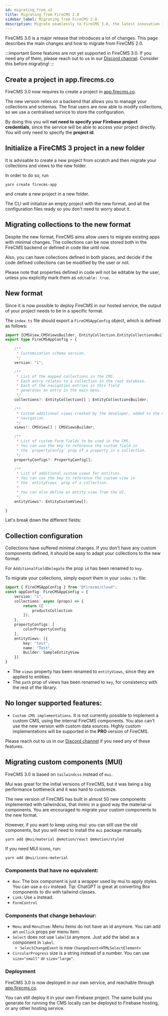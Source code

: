 ```yaml
---
id: migrating_from_v2
title: Migrating from FireCMS 2.0
sidebar_label: Migrating from FireCMS 2.0
description: Migrate seamlessly to FireCMS 3.0, the latest innovation in headless CMS, by creating a new project on app.firecms.co. Benefit from centralized configuration management and hassle-free integration without having to reveal Firebase credentials. Initiate a fresh project setup with simple CLI commands and adapt your existing collections to the new format with ease. Tailored for developers, FireCMS 3.0 elevates content management to new flexibility and customization heights, while retaining the familiarity of previous versions.
---
```


FireCMS 3.0 is a major release that introduces a lot of changes. This page
describes the main changes and how to migrate from FireCMS 2.0.

:::important
Some features are not yet supported in FireCMS 3.0. If you need any of them, please
reach out to us in our [Discord channel](https://discord.gg/fxy7xsQm3m).
Consider this before migrating!
:::


## Create a project in app.firecms.co

FireCMS 3.0 now requires to create a project in [app.firecms.co](https://app.firecms.co).

The new version relies on a backend that allows you to manage your
collections and schemas. The final users are now able to modify collections,
so we use a centralised service to store the configuration.

By doing this you will **not need to specify your Firebase project credentials**,
since the service will be able to access your project directly. You will only need
to specify the **project id**.

## Initialize a FireCMS 3 project in a new folder

It is advisable to create a new project from scratch and then migrate your collections and views to
the new folder.

In order to do so, run
```
yarn create firecms-app
```
and create a new project in a new folder.

The CLI will initialize an empty project with the new format, and all the configuration files
ready so you don't need to worry about it.


## Migrating collections to the new format

Despite the new format, FireCMS aims allow users to migrate existing apps with minimal
changes. The collections can be now stored both in the FireCMS backend or defined in
code like until now.

Also, you can have collections defined in both places, and decide if the code defined collections
can be modified by the user or not.

Please note that properties defined in code will not be editable by the user, unless you
explicitly mark them as `editable: true`.


## New format

Since it is now possible to deploy FireCMS in our hosted service, the output
of your project needs to be in a specific format.

The `index.ts` file should export a `FireCMSAppConfig` object, which is defined as follows:

```typescript
import {CMSView,CMSViewsBuilder, EntityCollection,EntityCollectionsBuilder,EntityCustomView,PropertyConfig } from "@firecms/cloud";
export type FireCMSAppConfig = {

    /**
     * Customization schema version.
     */
    version: "1";

    /**
     * List of the mapped collections in the CMS.
     * Each entry relates to a collection in the root database.
     * Each of the navigation entries in this field
     * generates an entry in the main menu.
     */
    collections?: EntityCollection[] | EntityCollectionsBuilder;

    /**
     * Custom additional views created by the developer, added to the main
     * navigation.
     */
    views?: CMSView[] | CMSViewsBuilder;

    /**
     * List of custom form fields to be used in the CMS.
     * You can use the key to reference the custom field in
     * the `propertyConfig` prop of a property in a collection.
     */
    propertyConfigs?: PropertyConfig[];

    /**
     * List of additional custom views for entities.
     * You can use the key to reference the custom view in
     * the `entityViews` prop of a collection.
     *
     * You can also define an entity view from the UI.
     */
    entityViews?: EntityCustomView[];

}
```

Let's break down the different fields:

## Collection configuration

Collections have suffered minimal changes. If you don't have any custom components defined, it should be
easy to adapt your collections to the new format.

For `AdditionalFieldDelegate` the prop `id` has been renamed to `key`.

To migrate your collections, simply export them in your `index.ts` file:

```typescript
import { FireCMSAppConfig } from "@firecms/cloud";
const appConfig: FireCMSAppConfig = {
    version: "1",
    collections: async (props) => {
        return ([
            productsCollection
        ]);
    },
    propertyConfigs: [
        colorPropertyConfig
    ],
    entityViews: [{
        key: "test",
        name: "Test",
        Builder: SampleEntityView
    }]
}
```

- The `views` property has been renamed to `entityViews`, since they are applied to entities.
- The `path` prop of views has been renamed to `key`, for consistency with the rest of the library.

## No longer supported features:

- `Custom CMS implementations`. It is not currently possible to implement a custom CMS, using the
internal FireCMS components. You also can't use the new version with custom data sources.
Highly custom implementations will be supported in the **PRO** version of FireCMS.

Please reach out to us in our [Discord channel](https://discord.gg/fxy7xsQm3m) if you need any of these features.

## Migrating custom components (MUI)

FireCMS 3.0 is based on `tailwindcss` instead of `mui`.

Mui was great for the initial versions of FireCMS, but it was being a big performance bottleneck
and it was hard to customize.

The new version of FireCMS has built in almost 50 new components implemented with tailwindcss, that
mimic in a good way the material-ui components. You are encouraged to migrate your custom components
to the new format.

However, if you want to keep using mui: you can still use the old components, but you will need to
install the `mui` package manually.

```
yarn add @mui/material @emotion/react @emotion/styled
```

If you need MUI icons, run:

```
yarn add @mui/icons-material
```

### Components that have no equivalent:
- `Box`: The box component is just a wrapper used by mui to apply styles. You can use a `div` instead.
Tip: ChatGPT is great at converting Box components to div with tailwind classes.
- `Link`: Use `a` instead.
- `FormControl`

### Components that change behaviour:
- `Menu` and `MenuItem`: Menu items do not have an id anymore. You can add an `onClick` props per menu item.
- `Select` does not use `labelId` anymore. Just add the label as a component in `label`.
  - `SelectChangeEvent` is now `ChangeEvent<HTMLSelectElement>`
- `CircularProgress` size is a string instead of a number. You can use `size="small"` or `size="large"`.

### Deployment

FireCMS 3.0 is now deployed in our own service, and reachable through [app.firecms.co](https://app.firecms.co).

You can still deploy it in your own Firebase project. The same build you generate for running the
CMS locally can be deployed to Firebase hosting, or any other hosting service.



